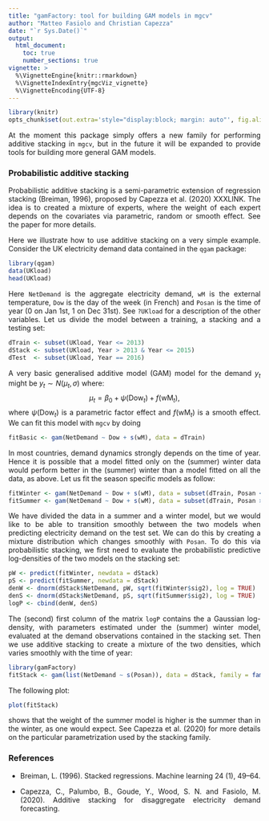 ```yaml
---
title: "gamFactory: tool for building GAM models in mgcv"
author: "Matteo Fasiolo and Christian Capezza"
date: "`r Sys.Date()`"
output: 
  html_document:
    toc: true
    number_sections: true
vignette: >
  %\VignetteEngine{knitr::rmarkdown}
  %\VignetteIndexEntry{mgcViz_vignette}
  %\VignetteEncoding{UTF-8}
---
```


<style>
body {
text-align: justify}
</style>

```r
library(knitr)
opts_chunk$set(out.extra='style="display:block; margin: auto"', fig.align="center", tidy=FALSE)
```

At the moment this package simply offers a new family for performing additive stacking in `mgcv`,
but in the future it will be expanded to provide tools for building more general GAM models.

### Probabilistic additive stacking

Probabilistic additive stacking is a semi-parametric extension of regression stacking (Breiman, 1996), proposed by Capezza et al. (2020) XXXLINK. The idea is to created a mixture of experts, where the weight of each expert depends on the covariates via parametric, random or smooth effect. See the paper for more details.

Here we illustrate how to use additive stacking on a very simple example. Consider the UK electricity demand data contained in the `qgam` package:
```r
library(qgam)
data(UKload)
head(UKload)
```
Here `NetDemand` is the aggregate electricity demand, `wM` is the external temperature, `Dow` is the day of the week (in French) and `Posan` is the time of year (0 on Jan 1st, 1 on Dec 31st). See `?UKload` for a description of the other variables. Let us divide the model between a training, a stacking and a testing set:
```r
dTrain <- subset(UKload, Year <= 2013)
dStack <- subset(UKload, Year > 2013 & Year <= 2015)
dTest  <- subset(UKload, Year == 2016)
```
A very basic generalised additive model (GAM) model for the demand $y_t$ might be $y_t \sim N(\mu_t,\sigma)$ where:
$$
\mu_t = \beta_0 + \psi(\text{Dow}_t) + f(\text{wM}_t),
$$
where $\psi(\text{Dow}_t)$ is a parametric factor effect and $f(\text{wM}_t)$ is a smooth effect. We can fit this model with `mgcv` by doing
```r
fitBasic <- gam(NetDemand ~ Dow + s(wM), data = dTrain)
```

In most countries, demand dynamics strongly depends on the time of year. Hence it is possible that a model fitted only on the (summer) winter data would perform better in the (summer) winter than a model fitted on all the data, as above. Let us fit the season specific models as follow:
```r
fitWinter <- gam(NetDemand ~ Dow + s(wM), data = subset(dTrain, Posan < 0.25 | Posan > 0.75))
fitSummer <- gam(NetDemand ~ Dow + s(wM), data = subset(dTrain, Posan >= 0.25 & Posan <= 0.75))
```
We have divided the data in a summer and a winter model, but we would like to be able to transition smoothly between the two models when predicting electricity demand on the test set. We can do this by creating a mixture distribution which changes smoothly with `Posan`. To do this via probabilistic stacking, we first need to evaluate the probabilistic predictive log-densities of the two models on the stacking set:
```r
pW <- predict(fitWinter, newdata = dStack)
pS <- predict(fitSummer, newdata = dStack)
denW <- dnorm(dStack$NetDemand, pW, sqrt(fitWinter$sig2), log = TRUE)
denS <- dnorm(dStack$NetDemand, pS, sqrt(fitSummer$sig2), log = TRUE)
logP <- cbind(denW, denS)
```
The (second) first column of the matrix `logP` contains the a Gaussian log-density, with parameters estimated under the (summer) winter model, evaluated at the demand observations contained in the stacking set. Then we use additive stacking to create a mixture of the two densities, which varies smoothly with the time of year:
```r
library(gamFactory)
fitStack <- gam(list(NetDemand ~ s(Posan)), data = dStack, family = fam_stackProb(logP))
```

The following plot:
```r
plot(fitStack)
```
shows that the weight of the summer model is higher is the summer than in the winter, as one would expect. See Capezza et al. (2020) for more details on the particular parametrization used by the stacking family. 




### References

   - Breiman, L. (1996). Stacked regressions. Machine learning 24 (1), 49–64.

   - Capezza, C., Palumbo, B., Goude, Y., Wood, S. N. and Fasiolo, M. (2020). Additive stacking for disaggregate electricity demand forecasting.




